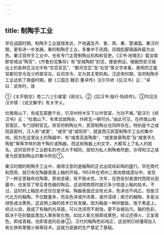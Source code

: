 ```yaml
---
---
---
```

title: 制陶手工业
---



早在战国时期，制陶手工业就很发达，产地遍及齐、鲁、燕、秦、楚诸国。秦汉时期，更有进一步发展。秦的制陶手工业，多集中于凤翔，凤翔彪脚镇画砖最为出色。秦汉官府手工业中，也有专门主管制陶业机构和官吏。《汉书·地理志》载汝南郡安城设“陶官”，《齐鲁封泥集存》有“安城陶尉”封泥，便是例证。根据西安汉城出土的各种瓦当文中有“宗百官瓦”、“都司空瓦”及“右空”等文字来看，表明宗正属官都司空令及少府属官左、右司空令，实为其主管机构。汉武帝时期，官府制陶手工业达到了鼎盛时期。据《三国志·魏志·董卓传》注引华峤《后汉书》云：“卓曰：武帝时，居

①《太平御览》卷二六三引崔寔《政论》。②《后汉书·独行·陆续传》。③均见东汉许慎：《说文解字》有关字义。

杜陵南山下，有成瓦窑数千处，引凉州材木东下以作宫室，为功不难。”裴注引《续汉书》云：“杜南山下，有孝武故陶处，作砖瓦一朝可办。”由此可见，在终南山有官窑区，专门烧制官瓦。除官府制陶业外，民营制陶业也同样存在。特别是今之咸阳县窑村，汉人称“咸里”、“咸亭”或“咸阳亭”，就是西汉民营制陶手工业的集中地。因为在这里出土的陶器中，有“咸里高昌陶鼎”、“咸里直章陶壶”及“咸里亭久陶瓮”等等字样的若干陶片或陶器，而这些陶器上的文字，大都写上了私人的姓名，这同官府手工业题名的作法大不相同，故知为私人制陶者所题，亦得知汉之咸里为民营制陶业的集中所在①。

秦汉时期的制陶手工业中，值得注意的是釉陶的正式出现和彩陶的盛行。早在商代和西周，就已有在陶器表面上釉的开端。1953年在郑州二里岗商城遗址中，发现了一种豆青釉布纹陶尊，质地坚硬，有不吸水性。次年，在西安封普渡村西周长田墓中，也发现了带豆青色釉的陶豆。这说明商周时就已多少知道上釉的技术。不过，这时的上釉技术还仅仅是开端，陶器表面还没有光泽，色泽也不纯正。但是汉代北方的釉陶，不仅数量多，而且色泽或作浓黄，或作深绿；南方的釉陶，多是淡绿色或淡黄色，这说明上釉的技术已有发展。因为釉是一种矽酸盐，施于素底上，经过火烧，就成了有釉的光泽面，可以洗涤而不剥蚀，更不会被玷污。釉的色彩，取决于在砂酸盐里加入某些氧化物。如加入氧化铁即成黄色，经过还得火，又呈青色，即成青釉，也即青瓷的前身②。汉代的釉陶色彩纯正，这说明已经懂得加入氧化铁和掌握火候等技术。这就为瓷器的生产奠定了基础。